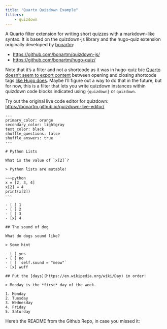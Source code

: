 ```yaml
---
title: "Quarto Quizdown Example"
filters: 
    - quizdown
---
```


A Quarto filter extension for writing short quizzes with a markdown-like syntax. It is based on the quizdown-js library and the hugo-quiz extension originally developed by [bonartm](https://github.com/bonartm):

-   <https://github.com/bonartm/quizdown-js/>
-   <https://github.com/bonartm/hugo-quiz/>

::: callout-note
Note that it's a filter and not a shortcode as it was in hugo-quiz b/c [Quarto doesn't seem to export content](https://quarto.org/docs/extensions/shortcodes.html) between opening and closing shortcode tags [like Hugo does](https://gohugo.io/content-management/shortcodes/). Maybe I'll figure out a way to do that in the future, but for now, this is a filter that lets you write quizdown instances within quizdown code blocks indicated using `{quizdown}` or `quizdown`.
:::

Try out the original live code editor for quizdown: <https://bonartm.github.io/quizdown-live-editor/>

``` quizdown
---
primary_color: orange
secondary_color: lightgray
text_color: black
shuffle_questions: false
shuffle_answers: true
---

# Python Lists

What is the value of `x[2]`?

> Python lists are mutable!

~~~python
x = [2, 3, 4]
x[2] = 4
print(x[2])
~~~

- [ ] 1
- [ ] 2
- [ ] 3
- [x] 4

## The sound of dog

What do dogs sound like?

> Some hint

- [ ] yes
- [ ] no
- [ ] `self.sound = "meow"`
- [x] wuff

## Put the [days](https://en.wikipedia.org/wiki/Day) in order!

> Monday is the *first* day of the week.

1. Monday
2. Tuesday
3. Wednesday
4. Friday
5. Saturday  
```

Here's the README from the Github Repo, in case you missed it:
